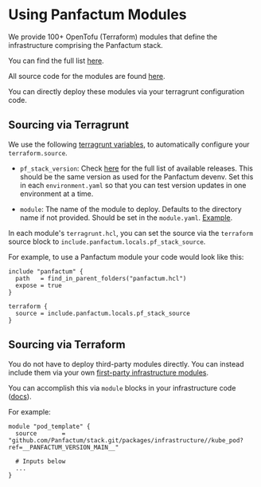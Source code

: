 # Using Panfactum Modules

We provide 100+ OpenTofu (Terraform) modules that define the infrastructure comprising the Panfactum stack.

You can find the full list [here](/docs/main/reference/infrastructure-modules/overview).

All source code for the modules are found [here](https://github.com/Panfactum/stack/tree/__PANFACTUM_VERSION_MAIN__/packages/infrastructure).

You can directly deploy these modules via your terragrunt configuration code.

## Sourcing via Terragrunt

We use the following [terragrunt variables](/docs/main/reference/configuration/terragrunt-variables), to automatically configure your `terraform.source`.

* `pf_stack_version`: Check [here](/docs/main/reference/releases) for the full list of available releases. This should
  be the same version as used for the Panfactum devenv. Set this in each `environment.yaml` so that you can test
  version updates in one environment at a time.

* `module`: The name of the module to deploy. Defaults to the directory name if not provided. Should be set in the `module.yaml`.
  [Example](https://github.com/Panfactum/stack/tree/__PANFACTUM_VERSION_MAIN__/packages/reference/environments/production/global/aws_delegated_zones_production).

In each module's `terragrunt.hcl`, you can set the source via the `terraform` source block to `include.panfactum.locals.pf_stack_source`.

For example, to use a Panfactum module your code would look like this:

```hcl
include "panfactum" {
  path   = find_in_parent_folders("panfactum.hcl")
  expose = true
}

terraform {
  source = include.panfactum.locals.pf_stack_source
}
```

## Sourcing via Terraform

You do not have to deploy third-party modules directly. You can instead include them via your own [first-party
infrastructure modules](/docs/main/guides/iac/first-party-modules).

You can accomplish this via `module` blocks in your infrastructure code ([docs](https://developer.hashicorp.com/terraform/language/modules/sources)).

For example:

```hcl
module "pod_template" {
  source       = "github.com/Panfactum/stack.git/packages/infrastructure//kube_pod?ref=__PANFACTUM_VERSION_MAIN__"

  # Inputs below
  ...
}
```
